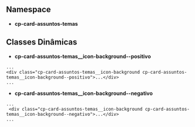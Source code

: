
<Meta title='Components/Compositions/Card Assuntos Temas/Usage' />

## Namespace

- **cp-card-assuntos-temas**

## Classes Dinâmicas

- **cp-card-assuntos-temas__icon-background--positivo**

```
...
<div class="cp-card-assuntos-temas__icon-background cp-card-assuntos-temas__icon-background--positivo">...</div>
...
```

- **cp-card-assuntos-temas__icon-background--negativo**

```
...
 <div class="cp-card-assuntos-temas__icon-background cp-card-assuntos-temas__icon-background--negativo">...</div>
...
```
